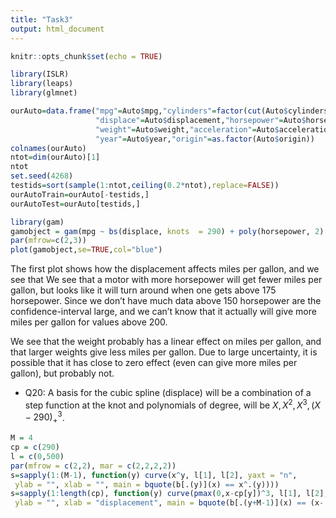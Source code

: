 ```yaml
---
title: "Task3"
output: html_document
---
```


```r
knitr::opts_chunk$set(echo = TRUE)
```

```r
library(ISLR)
library(leaps)
library(glmnet)

ourAuto=data.frame("mpg"=Auto$mpg,"cylinders"=factor(cut(Auto$cylinders,2)),
                   "displace"=Auto$displacement,"horsepower"=Auto$horsepower,
                   "weight"=Auto$weight,"acceleration"=Auto$acceleration, 
                   "year"=Auto$year,"origin"=as.factor(Auto$origin))
colnames(ourAuto)
ntot=dim(ourAuto)[1]
ntot
set.seed(4268)
testids=sort(sample(1:ntot,ceiling(0.2*ntot),replace=FALSE))
ourAutoTrain=ourAuto[-testids,]
ourAutoTest=ourAuto[testids,]

```

```r
library(gam)
gamobject = gam(mpg ~ bs(displace, knots  = 290) + poly(horsepower, 2)  + weight + s(acceleration, 3) + factor(origin),data=ourAutoTrain)
par(mfrow=c(2,3))
plot(gamobject,se=TRUE,col="blue")
```

The first plot shows how the displacement affects miles per gallon, and we see that 
We see that a motor with more horsepower will get fewer miles per gallon, but looks like it will turn around when one gets above 175 horsepower. Since we don't have much data above 150 horsepower are the confidence-interval large, and we can't know that it actually will give more miles per gallon for values above 200.

We see that the weight probably has a linear effect on miles per gallon, and that larger weights give less miles per gallon. Due to large uncertainty, it is possible that it has close to zero effect (even can give more miles per gallon), but probably not.




* Q20: A basis for the cubic spline (displace) will be a combination of a step function at the knot and polynomials of degree, will be $X, X^2, X^3, (X-290)^3_+$.

```r
M = 4
cp = c(290)
l = c(0,500)
par(mfrow = c(2,2), mar = c(2,2,2,2))
s=sapply(1:(M-1), function(y) curve(x^y, l[1], l[2], yaxt = "n",
 ylab = "", xlab = "", main = bquote(b[.(y)](x) == x^.(y))))
s=sapply(1:length(cp), function(y) curve(pmax(0,x-cp[y])^3, l[1], l[2], yaxt = "n",
 ylab = "", xlab = "displacement", main = bquote(b[.(y+M-1)](x) == (x-.(cp[y]))["+"]^.(M-1))))
```

